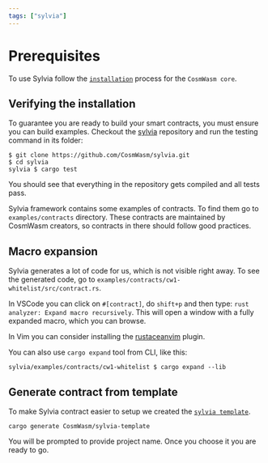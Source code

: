 ```yaml
---
tags: ["sylvia"]
---
```



# Prerequisites

To use Sylvia follow the [`installation`](../../core/installation) process for the `CosmWasm core`.

## Verifying the installation

To guarantee you are ready to build your smart contracts, you must ensure you can build examples.
Checkout the [sylvia](https://github.com/CosmWasm/sylvia) repository and run the testing command in
its folder:

```shell
$ git clone https://github.com/CosmWasm/sylvia.git
$ cd sylvia
sylvia $ cargo test
```

You should see that everything in the repository gets compiled and all tests pass.

Sylvia framework contains some examples of contracts. To find them go to `examples/contracts`
directory. These contracts are maintained by CosmWasm creators, so contracts in there should follow
good practices.

## Macro expansion

Sylvia generates a lot of code for us, which is not visible right away. To see the generated code,
go to `examples/contracts/cw1-whitelist/src/contract.rs`.

In VSCode you can click on `#[contract]`, do `shift+p` and then type:
`rust analyzer: Expand macro recursively`. This will open a window with a fully expanded macro,
which you can browse.

In Vim you can consider installing the [rustaceanvim](https://github.com/mrcjkb/rustaceanvim)
plugin.

You can also use `cargo expand` tool from CLI, like this:

```shell
sylvia/examples/contracts/cw1-whitelist $ cargo expand --lib
```

## Generate contract from template

To make Sylvia contract easier to setup we created the
[`sylvia template`](https://github.com/CosmWasm/sylvia-template).

```shell
cargo generate CosmWasm/sylvia-template
```

You will be prompted to provide project name. Once you choose it you are ready to go.
